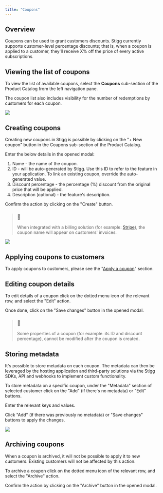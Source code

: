 ```yaml
---
title: "Coupons"
---
```


## Overview

Coupons can be used to grant customers discounts. Stigg currently supports customer-level percentage discounts; that is, when a coupon is applied to a customer, they'll receive X% off the price of every active subscriptions.

  
## Viewing the list of coupons

To view the list of available coupons, select the **Coupons** sub-section of the Product Catalog from the left navigation pane.

The coupon list also includes visibility for the number of redemptions by customers for each coupon.

![](/images/3365c96-Screen_Shot_2022-10-19_at_22.09.10.png)

## Creating coupons

Creating new coupons in Stigg is possible by clicking on the "+ New coupon" button in the Coupons sub-section of the Product Catalog.

Enter the below details in the opened modal:

1. Name - the name of the coupon.
2. ID - will be auto-generated by Stigg. Use this ID to refer to the feature in your application. To link an existing coupon, override the auto-generated value.
3. Discount percentage - the percentage (%) discount from the original price that will be applied.
4. Description (optional) - the feature's description.

Confirm the action by clicking on the "Create" button.

> ### 📘
> 
> When integrated with a billing solution (for example: [Stripe](stripe)), the coupon name will appear on customers' invoices.

![](/images/f9a8c37-Screen_Shot_2022-10-19_at_23.23.57.png)

## Applying coupons to customers

To apply coupons to customers, please see the "[Apply a coupon](customers#applying-a-coupon)" section.

## Editing coupon details

To edit details of a coupon click on the dotted menu icon of the relevant row, and select the "Edit" action.

Once done, click on the "Save changes" button in the opened modal.

> ### 📘
> 
> Some properties of a coupon (for example: its ID and discount percentage), cannot be modified after the coupon is created.

## Storing metadata

It's possible to store metadata on each coupon. The metadata can then be leveraged by the hosting application and third-party solutions via the Stigg SDKs, API and webhooks to implement custom functionality.

To store metadata on a specific coupon, under the "Metadata" section of selected customer click on the "Add" (if there's no metadata) or "Edit" buttons.

Enter the relevant keys and values.

Click "Add" (if there was previously no metadata) or "Save changes" buttons to apply the changes.

![](/images/1040afe-Screen_Shot_2022-10-19_at_23.03.19.png)

## Archiving coupons

When a coupon is archived, it will not be possible to apply it to new customers. Existing customers will not be affected by this action.

To archive a coupon click on the dotted menu icon of the relevant row, and select the "Archive" action.

Confirm the action by clicking on the "Archive" button in the opened modal.